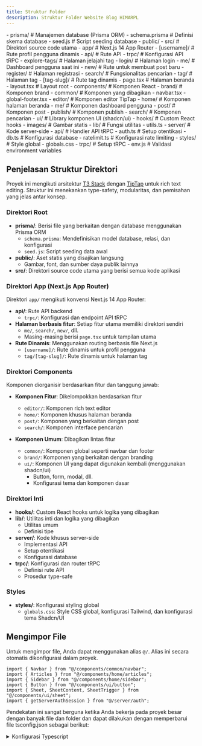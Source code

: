 ```yaml
---
title: Struktur Folder
description: Struktur Folder Website Blog HIMARPL 
---
```



<FileTree>
- prisma/ # Manajemen database (Prisma ORM)
  - schema.prisma # Definisi skema database
  - seed.js # Script seeding database
- public/
- src/ # Direktori source code utama
  - app/ # Next.js 14 App Router
    - [username]/ # Rute profil pengguna dinamis
    - api/ # Rute API
      - trpc/ # Konfigurasi API tRPC
    - explore-tags/ # Halaman jelajahi tag
    - login/ # Halaman login
    - me/ # Dashboard pengguna saat ini
    - new/ # Rute untuk membuat post baru
    - register/ # Halaman registrasi
    - search/ # Fungsionalitas pencarian
    - tag/ # Halaman tag
      - [tag-slug]/ # Rute tag dinamis
    - page.tsx # Halaman beranda
    - layout.tsx # Layout root
  - components/ # Komponen React
    - brand/ # Komponen brand
    - common/ # Komponen yang dibagikan
      - navbar.tsx
      - global-footer.tsx
    - editor/ # Komponen editor TipTap
    - home/ # Komponen halaman beranda
    - me/ # Komponen dashboard pengguna
    - post/ # Komponen post
    - publish/ # Komponen publish
    - search/ # Komponen pencarian
    - ui/ # Library komponen UI (shadcn/ui)
  - hooks/ # Custom React hooks
  - images/ # Gambar statis
  - lib/ # Fungsi utilitas
    - utils.ts
  - server/ # Kode server-side
    - api/ # Handler API tRPC
    - auth.ts # Setup otentikasi
    - db.ts # Konfigurasi database
    - ratelimit.ts # Konfigurasi rate limiting
  - styles/ # Style global
    - globals.css
  - trpc/ # Setup tRPC
  - env.js # Validasi environment variables
</FileTree>

## Penjelasan Struktur Direktori

Proyek ini mengikuti arsitektur [T3 Stack](https://create.t3.gg/) dengan [TipTap](https://tiptap.dev/) untuk rich text editing. Struktur ini menekankan type-safety, modularitas, dan pemisahan yang jelas antar konsep.

### Direktori Root

- **prisma/**: Berisi file yang berkaitan dengan database menggunakan Prisma ORM
  - `schema.prisma`: Mendefinisikan model database, relasi, dan konfigurasi
  - `seed.js`: Script seeding data awal
- **public/**: Aset statis yang disajikan langsung
  - Gambar, font, dan sumber daya publik lainnya
- **src/**: Direktori source code utama yang berisi semua kode aplikasi

### Direktori App (Next.js App Router)

Direktori `app/` mengikuti konvensi Next.js 14 App Router:

- **api/**: Rute API backend
  - `trpc/`: Konfigurasi dan endpoint API tRPC
- **Halaman berbasis fitur**: Setiap fitur utama memiliki direktori sendiri
  - `me/`, `search/`, `new/`, dll.
  - Masing-masing berisi `page.tsx` untuk tampilan utama
- **Rute Dinamis**: Menggunakan routing berbasis file Next.js
  - `[username]/`: Rute dinamis untuk profil pengguna
  - `tag/[tag-slug]/`: Rute dinamis untuk halaman tag

### Direktori Components

Komponen diorganisir berdasarkan fitur dan tanggung jawab:

- **Komponen Fitur**: Dikelompokkan berdasarkan fitur
  - `editor/`: Komponen rich text editor
  - `home/`: Komponen khusus halaman beranda
  - `post/`: Komponen yang berkaitan dengan post
  - `search/`: Komponen interface pencarian
  
- **Komponen Umum**: Dibagikan lintas fitur
  - `common/`: Komponen global seperti navbar dan footer
  - `brand/`: Komponen yang berkaitan dengan branding
  - `ui/`: Komponen UI yang dapat digunakan kembali (menggunakan shadcn/ui)
    - Button, form, modal, dll.
    - Konfigurasi tema dan komponen dasar

### Direktori Inti

- **hooks/**: Custom React hooks untuk logika yang dibagikan
- **lib/**: Utilitas inti dan logika yang dibagikan
  - Utilitas umum
  - Definisi tipe
- **server/**: Kode khusus server-side
  - Implementasi API
  - Setup otentikasi
  - Konfigurasi database
- **trpc/**: Konfigurasi dan router tRPC
  - Definisi rute API
  - Prosedur type-safe

### Styles

- **styles/**: Konfigurasi styling global
  - `globals.css`: Style CSS global, konfigurasi Tailwind, dan konfigurasi tema Shadcn/UI


## Mengimpor File

Untuk mengimpor file, Anda dapat menggunakan alias `@/`. Alias ini secara otomatis dikonfigurasi dalam proyek.

```tsx title="src/app/page.tsx"
import { Navbar } from "@/components/common/navbar";
import { Articles } from "@/components/home/articles";
import { Sidebar } from "@/components/home/sidebar";
import { Button } from "@/components/ui/button";
import { Sheet, SheetContent, SheetTrigger } from "@/components/ui/sheet";
import { getServerAuthSession } from "@/server/auth";
```

Pendekatan ini sangat berguna ketika Anda bekerja pada proyek besar dengan banyak file dan folder dan dapat dilakukan dengan memperbarui file tsconfig.json sebagai berikut:

<details>
<summary>Konfigurasi Typescript</summary>

```diff lang="json" title="tsconfig.json" 
{
  "compilerOptions": {
    /* Base Options: */
    "esModuleInterop": true,
    "skipLibCheck": true,
    "target": "es2022",
    "allowJs": true,
    "resolveJsonModule": true,
    "moduleDetection": "force",
    "isolatedModules": true,

    /* Strictness */
    "strict": true,
    "noUncheckedIndexedAccess": true,
    "checkJs": true,

    /* Bundled projects */
    "lib": ["dom", "dom.iterable", "ES2022"],
    "noEmit": true,
    "module": "ESNext",
    "moduleResolution": "Bundler",
    "jsx": "preserve",
    "plugins": [{ "name": "next" }],
    "incremental": true,

    /* Path Aliases */
    "baseUrl": ".",
+    "paths": {
+      "@/*": ["./src/*"]
+    }
  },
  "include": [
    ".eslintrc.cjs",
    "next-env.d.ts",
    "**/*.ts",
    "**/*.tsx",
    "**/*.cjs",
    "**/*.js",
    ".next/types/**/*.ts"
  ],
  "exclude": ["node_modules", "lint-staged.config.js", "commitlint.config.js"]
}
```
</details>
